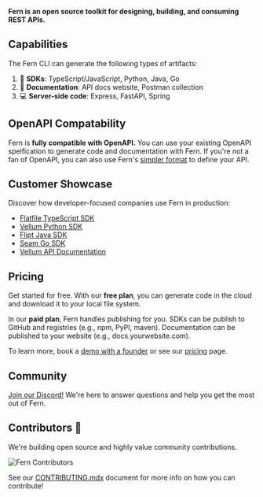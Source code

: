 **Fern is an open source toolkit for designing, building, and consuming REST APIs.**

## Capabilities

The Fern CLI can generate the following types of artifacts:

1. 📖 **SDKs**: TypeScript/JavaScript, Python, Java, Go
2. 📜 **Documentation**: API docs website, Postman collection
3. 💻 **Server-side code**: Express, FastAPI, Spring

## OpenAPI Compatability

Fern is **fully compatible with OpenAPI.** You can use your existing OpenAPI speification to generate code and documentation with Fern. If you're not a fan of OpenAPI, you can also use Fern's [simpler format](/definitiondefinition.mdx) to define your API.

## Customer Showcase

Discover how developer-focused companies use Fern in production:

- [Flatfile TypeScript SDK](https://github.com/FlatFilers/flatfile-node)
- [Vellum Python SDK](https://github.com/vellum-ai/vellum-client-python)
- [Flipt Java SDK](https://github.com/flipt-io/flipt-java)
- [Seam Go SDK](https://github.com/seamapi/go)
- [Vellum API Documentation](https://docs.vellum.ai/api-reference/generate)

## Pricing

Get started for free. With our **free plan**, you can generate code in the cloud and download it to your local file system.

In our **paid plan**, Fern handles publishing for you. SDKs can be publish to GitHub and registries (e.g., npm, PyPI, maven). Documentation can be published to your website (e.g., docs.yourwebsite.com).

To learn more, book a [demo with a founder](https://calendly.com/meetdannysheridan/intro) or see our [pricing](https://www.buildwithfern.com/pricing) page.

## Community

[Join our Discord!](https://discord.com/invite/JkkXumPzcG) We're here to answer questions and help you get the most out of Fern.

## Contributors 🦸

We're building open source and highly value community contributions.

![Fern Contributors](https://contrib.rocks/image?repo=fern-api/fern)

See our [CONTRIBUTING.mdx](https://github.com/fern-api/fern/blob/main/CONTRIBUTING.mdx) document for more info on how you can contribute!
